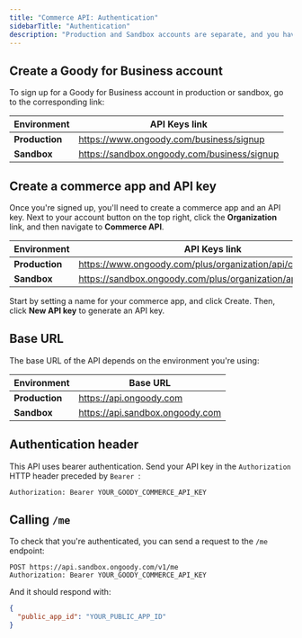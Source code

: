 ```yaml
---
title: "Commerce API: Authentication"
sidebarTitle: "Authentication"
description: "Production and Sandbox accounts are separate, and you have different API keys for each environment for isolation."
---
```


## Create a Goody for Business account

To sign up for a Goody for Business account in production or sandbox, go to the corresponding link:

| Environment    | API Keys link                               |
| -------------- | ------------------------------------------- |
| **Production** | https://www.ongoody.com/business/signup     |
| **Sandbox**    | https://sandbox.ongoody.com/business/signup |

## Create a commerce app and API key

Once you're signed up, you'll need to create a commerce app and an API key. Next to your account button on the top right, click the **Organization** link, and then navigate to **Commerce API**.

| Environment    | API Keys link                                              |
| -------------- | ---------------------------------------------------------- |
| **Production** | https://www.ongoody.com/plus/organization/api/commerce     |
| **Sandbox**    | https://sandbox.ongoody.com/plus/organization/api/commerce |

Start by setting a name for your commerce app, and click Create. Then, click **New API key** to generate an API key.

## Base URL

The base URL of the API depends on the environment you're using:

| Environment    | Base URL                        |
| -------------- | ------------------------------- |
| **Production** | https://api.ongoody.com         |
| **Sandbox**    | https://api.sandbox.ongoody.com |

## Authentication header

This API uses bearer authentication. Send your API key in the `Authorization` HTTP header preceded by `Bearer `:

```
Authorization: Bearer YOUR_GOODY_COMMERCE_API_KEY
```

## Calling `/me`

To check that you're authenticated, you can send a request to the `/me` endpoint:

```
POST https://api.sandbox.ongoody.com/v1/me
Authorization: Bearer YOUR_GOODY_COMMERCE_API_KEY
```

And it should respond with:

```json
{
  "public_app_id": "YOUR_PUBLIC_APP_ID"
}
```
